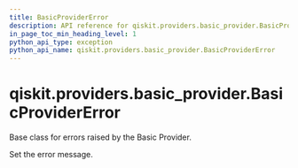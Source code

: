 ```yaml
---
title: BasicProviderError
description: API reference for qiskit.providers.basic_provider.BasicProviderError
in_page_toc_min_heading_level: 1
python_api_type: exception
python_api_name: qiskit.providers.basic_provider.BasicProviderError
---
```


<span id="qiskit-providers-basic-provider-basicprovidererror" />

# qiskit.providers.basic\_provider.BasicProviderError

<Class id="qiskit.providers.basic_provider.BasicProviderError" isDedicatedPage={true} github="https://github.com/qiskit/qiskit/tree/stable/0.46/qiskit/providers/basic_provider/exceptions.py" signature="qiskit.providers.basic_provider.BasicProviderError(*message)" modifiers="exception">
  Base class for errors raised by the Basic Provider.

  Set the error message.
</Class>

